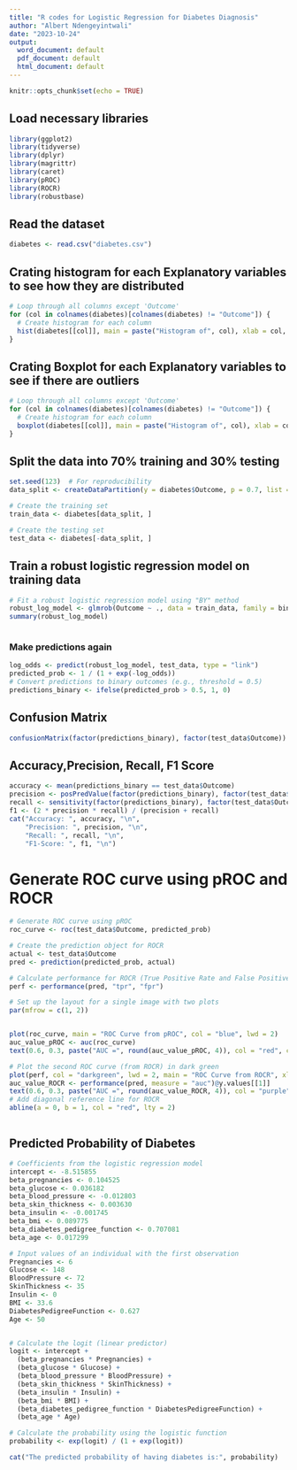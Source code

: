 ---
title: "R codes for Logistic Regression for Diabetes Diagnosis"
author: "Albert Ndengeyintwali"
date: "2023-10-24"
output:
  word_document: default
  pdf_document: default
  html_document: default
---


```{r setup, include=FALSE}
knitr::opts_chunk$set(echo = TRUE)
```

 

## Load necessary libraries


```{r load_libraries, message=FALSE, warning=FALSE}
library(ggplot2)
library(tidyverse)
library(dplyr)
library(magrittr)
library(caret)
library(pROC)
library(ROCR)
library(robustbase)
```




## Read the dataset


```{r}

diabetes <- read.csv("diabetes.csv") 

```


## Crating histogram for each Explanatory variables to see how they are distributed

```{r}
# Loop through all columns except 'Outcome'
for (col in colnames(diabetes)[colnames(diabetes) != "Outcome"]) {
  # Create histogram for each column
  hist(diabetes[[col]], main = paste("Histogram of", col), xlab = col, col = "lightblue", border = "black")
}


```


## Crating Boxplot for each Explanatory variables to see if there are outliers


```{r}
# Loop through all columns except 'Outcome'
for (col in colnames(diabetes)[colnames(diabetes) != "Outcome"]) {
  # Create histogram for each column
  boxplot(diabetes[[col]], main = paste("Histogram of", col), xlab = col, col = "lightblue", border = "black")
}

```

## Split the data into 70% training and 30% testing


```{r}
set.seed(123)  # For reproducibility
data_split <- createDataPartition(y = diabetes$Outcome, p = 0.7, list = FALSE)   

# Create the training set
train_data <- diabetes[data_split, ]

# Create the testing set
test_data <- diabetes[-data_split, ]


```


## Train a robust logistic regression model on training data

```{r}
# Fit a robust logistic regression model using "BY" method
robust_log_model <- glmrob(Outcome ~ ., data = train_data, family = binomial, method = "BY")
summary(robust_log_model)



```


### Make predictions again


```{r}
log_odds <- predict(robust_log_model, test_data, type = "link")
predicted_prob <- 1 / (1 + exp(-log_odds))
# Convert predictions to binary outcomes (e.g., threshold = 0.5)
predictions_binary <- ifelse(predicted_prob > 0.5, 1, 0)

```


## Confusion Matrix

```{r}

confusionMatrix(factor(predictions_binary), factor(test_data$Outcome))

```

## Accuracy,Precision, Recall, F1 Score

```{r}

accuracy <- mean(predictions_binary == test_data$Outcome)
precision <- posPredValue(factor(predictions_binary), factor(test_data$Outcome))
recall <- sensitivity(factor(predictions_binary), factor(test_data$Outcome))
f1 <- (2 * precision * recall) / (precision + recall)
cat("Accuracy: ", accuracy, "\n",
    "Precision: ", precision, "\n",
    "Recall: ", recall, "\n",
    "F1-Score: ", f1, "\n")


```

# Generate ROC curve using pROC and ROCR

```{r pressure, echo=FALSE}

# Generate ROC curve using pROC
roc_curve <- roc(test_data$Outcome, predicted_prob)

# Create the prediction object for ROCR
actual <- test_data$Outcome 
pred <- prediction(predicted_prob, actual)

# Calculate performance for ROCR (True Positive Rate and False Positive Rate)
perf <- performance(pred, "tpr", "fpr")

# Set up the layout for a single image with two plots
par(mfrow = c(1, 2))  


plot(roc_curve, main = "ROC Curve from pROC", col = "blue", lwd = 2)
auc_value_pROC <- auc(roc_curve)
text(0.6, 0.3, paste("AUC =", round(auc_value_pROC, 4)), col = "red", cex = 1.2)

# Plot the second ROC curve (from ROCR) in dark green
plot(perf, col = "darkgreen", lwd = 2, main = "ROC Curve from ROCR", xlim = c(0, 1), ylim = c(0, 1))
auc_value_ROCR <- performance(pred, measure = "auc")@y.values[[1]]
text(0.6, 0.3, paste("AUC =", round(auc_value_ROCR, 4)), col = "purple", cex = 1.2)
# Add diagonal reference line for ROCR
abline(a = 0, b = 1, col = "red", lty = 2)



```

## Predicted Probability of Diabetes


```{r}
# Coefficients from the logistic regression model 
intercept <- -8.515855
beta_pregnancies <- 0.104525
beta_glucose <- 0.036182
beta_blood_pressure <- -0.012803
beta_skin_thickness <- 0.003630
beta_insulin <- -0.001745
beta_bmi <- 0.089775
beta_diabetes_pedigree_function <- 0.707081
beta_age <- 0.017299

# Input values of an individual with the first observation
Pregnancies <- 6
Glucose <- 148
BloodPressure <- 72
SkinThickness <- 35
Insulin <- 0
BMI <- 33.6
DiabetesPedigreeFunction <- 0.627
Age <- 50


# Calculate the logit (linear predictor)
logit <- intercept + 
  (beta_pregnancies * Pregnancies) + 
  (beta_glucose * Glucose) + 
  (beta_blood_pressure * BloodPressure) + 
  (beta_skin_thickness * SkinThickness) + 
  (beta_insulin * Insulin) + 
  (beta_bmi * BMI) + 
  (beta_diabetes_pedigree_function * DiabetesPedigreeFunction) + 
  (beta_age * Age)

# Calculate the probability using the logistic function
probability <- exp(logit) / (1 + exp(logit))

cat("The predicted probability of having diabetes is:", probability)

```








